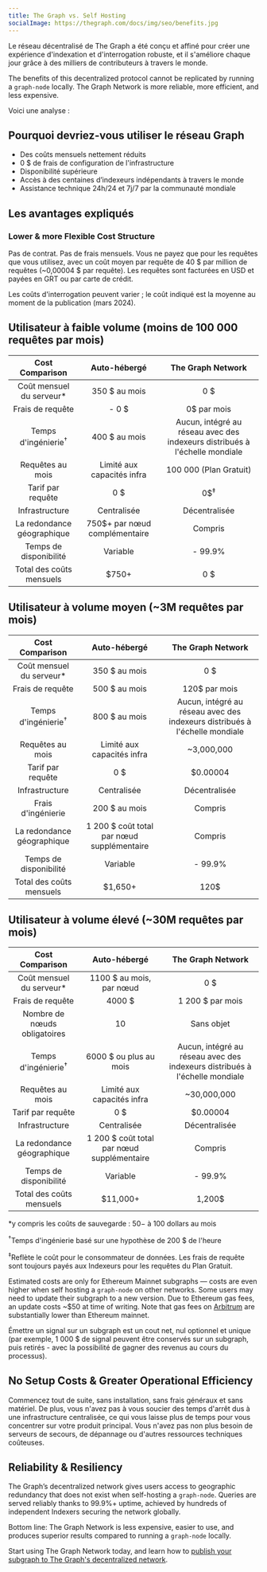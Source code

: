 ```yaml
---
title: The Graph vs. Self Hosting
socialImage: https://thegraph.com/docs/img/seo/benefits.jpg
---
```


Le réseau décentralisé de The Graph a été conçu et affiné pour créer une expérience d'indexation et d'interrogation robuste, et il s'améliore chaque jour grâce à des milliers de contributeurs à travers le monde.

The benefits of this decentralized protocol cannot be replicated by running a `graph-node` locally. The Graph Network is more reliable, more efficient, and less expensive.

Voici une analyse :

## Pourquoi devriez-vous utiliser le réseau Graph

- Des coûts mensuels nettement réduits
- 0 $ de frais de configuration de l'infrastructure
- Disponibilité supérieure
- Accès à des centaines d’indexeurs indépendants à travers le monde
- Assistance technique 24h/24 et 7j/7 par la communauté mondiale

## Les avantages expliqués

### Lower & more Flexible Cost Structure

Pas de contrat. Pas de frais mensuels. Vous ne payez que pour les requêtes que vous utilisez, avec un coût moyen par requête de 40 $ par million de requêtes (~0,00004 $ par requête). Les requêtes sont facturées en USD et payées en GRT ou par carte de crédit.

Les coûts d'interrogation peuvent varier ; le coût indiqué est la moyenne au moment de la publication (mars 2024).

## Utilisateur à faible volume (moins de 100 000 requêtes par mois)

|         Cost Comparison        |               Auto-hébergé              |                              The Graph Network                              |
| :----------------------------: | :-------------------------------------: | :-------------------------------------------------------------------------: |
|    Coût mensuel du serveur\*   |              350 $ au mois              |                                     0 $                                     |
|        Frais de requête        |                  - 0 $                  |                                 0$ par mois                                 |
| Temps d'ingénierie<sup>†</sup> |              400 $ au mois              | Aucun, intégré au réseau avec des indexeurs distribués à l'échelle mondiale |
|        Requêtes au mois        |        Limité aux capacités infra       |                            100 000 (Plan Gratuit)                           |
|        Tarif par requête       |                   0 $                   |                                0$<sup>‡</sup>                               |
|         Infrastructure         |               Centralisée               |                                Décentralisée                                |
|   La redondance géographique   |      750$+ par nœud complémentaire      |                                   Compris                                   |
|     Temps de disponibilité     |                 Variable                |                                   - 99.9%                                   |
|    Total des coûts mensuels    | <span className="highlight-row" />$750+ |                                     0 $                                     |

## Utilisateur à volume moyen (~3M requêtes par mois)

|         Cost Comparison        |                Auto-hébergé                |                              The Graph Network                              |
| :----------------------------: | :----------------------------------------: | :-------------------------------------------------------------------------: |
|    Coût mensuel du serveur\*   |                350 $ au mois               |                                     0 $                                     |
|        Frais de requête        |                500 $ au mois               |                                120$ par mois                                |
| Temps d'ingénierie<sup>†</sup> |                800 $ au mois               | Aucun, intégré au réseau avec des indexeurs distribués à l'échelle mondiale |
|        Requêtes au mois        |         Limité aux capacités infra         |                                  ~3,000,000                                 |
|        Tarif par requête       |                     0 $                    |                                   $0.00004                                  |
|         Infrastructure         |                 Centralisée                |                                Décentralisée                                |
|       Frais d'ingénierie       |                200 $ au mois               |                                   Compris                                   |
|   La redondance géographique   | 1 200 $ coût total par nœud supplémentaire |                                   Compris                                   |
|     Temps de disponibilité     |                  Variable                  |                                   - 99.9%                                   |
|    Total des coûts mensuels    | <span className="highlight-row" /> $1,650+ |                                     120$                                    |

## Utilisateur à volume élevé (~30M requêtes par mois)

|         Cost Comparison        |                 Auto-hébergé                |                              The Graph Network                              |
| :----------------------------: | :-----------------------------------------: | :-------------------------------------------------------------------------: |
|    Coût mensuel du serveur\*   |           1100 $ au mois, par nœud          |                                     0 $                                     |
|        Frais de requête        |                    4000 $                   |                               1 200 $ par mois                              |
|  Nombre de nœuds obligatoires  |                      10                     |                                  Sans objet                                 |
| Temps d'ingénierie<sup>†</sup> |            6000 $ ou plus au mois           | Aucun, intégré au réseau avec des indexeurs distribués à l'échelle mondiale |
|        Requêtes au mois        |          Limité aux capacités infra         |                                 ~30,000,000                                 |
|        Tarif par requête       |                     0 $                     |                                   $0.00004                                  |
|         Infrastructure         |                 Centralisée                 |                                Décentralisée                                |
|   La redondance géographique   |  1 200 $ coût total par nœud supplémentaire |                                   Compris                                   |
|     Temps de disponibilité     |                   Variable                  |                                   - 99.9%                                   |
|    Total des coûts mensuels    | <span className="highlight-row" /> $11,000+ |                                    1,200$                                   |

\*y compris les coûts de sauvegarde : $50-$ à 100 dollars au mois

<sup>†</sup>Temps d'ingénierie basé sur une hypothèse de 200 $ de l'heure

<sup>‡</sup>Reflète le coût pour le consommateur de données. Les frais de requête sont toujours payés aux Indexeurs pour les requêtes du Plan Gratuit.

Estimated costs are only for Ethereum Mainnet subgraphs — costs are even higher when self hosting a `graph-node` on other networks. Some users may need to update their subgraph to a new version. Due to Ethereum gas fees, an update costs ~$50 at time of writing. Note that gas fees on [Arbitrum](/archived/arbitrum/arbitrum-faq/) are substantially lower than Ethereum mainnet.

Émettre un signal sur un subgraph est un cout net, nul optionnel et unique (par exemple, 1 000 $ de signal peuvent être conservés sur un subgraph, puis retirés - avec la possibilité de gagner des revenus au cours du processus).

## No Setup Costs & Greater Operational Efficiency

Commencez tout de suite, sans installation, sans frais généraux et sans matériel. De plus, vous n'avez pas à vous soucier des temps d'arrêt dus à une infrastructure centralisée, ce qui vous laisse plus de temps pour vous concentrer sur votre produit principal. Vous n'avez pas non plus besoin de serveurs de secours, de dépannage ou d'autres ressources techniques coûteuses.

## Reliability & Resiliency

The Graph’s decentralized network gives users access to geographic redundancy that does not exist when self-hosting a `graph-node`. Queries are served reliably thanks to 99.9%+ uptime, achieved by hundreds of independent Indexers securing the network globally.

Bottom line: The Graph Network is less expensive, easier to use, and produces superior results compared to running a `graph-node` locally.

Start using The Graph Network today, and learn how to [publish your subgraph to The Graph's decentralized network](/subgraphs/quick-start/).
